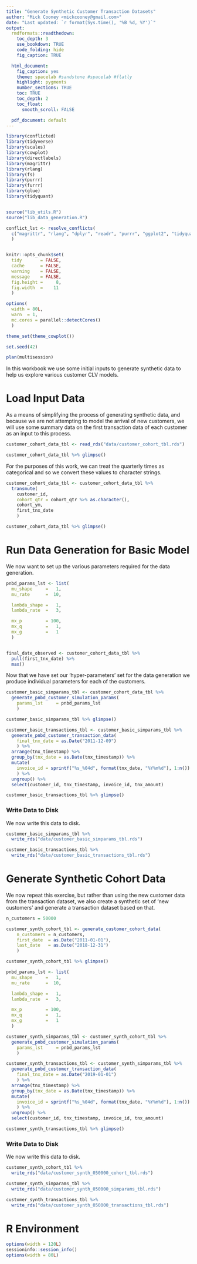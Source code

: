 ```yaml
---
title: "Generate Synthetic Customer Transaction Datasets"
author: "Mick Cooney <mickcooney@gmail.com>"
date: "Last updated: `r format(Sys.time(), '%B %d, %Y')`"
output:
  rmdformats::readthedown:
    toc_depth: 3
    use_bookdown: TRUE
    code_folding: hide
    fig_caption: TRUE

  html_document:
    fig_caption: yes
    theme: spacelab #sandstone #spacelab #flatly
    highlight: pygments
    number_sections: TRUE
    toc: TRUE
    toc_depth: 2
    toc_float:
      smooth_scroll: FALSE

  pdf_document: default
---
```



```r
library(conflicted)
library(tidyverse)
library(scales)
library(cowplot)
library(directlabels)
library(magrittr)
library(rlang)
library(fs)
library(purrr)
library(furrr)
library(glue)
library(tidyquant)


source("lib_utils.R")
source("lib_data_generation.R")

conflict_lst <- resolve_conflicts(
  c("magrittr", "rlang", "dplyr", "readr", "purrr", "ggplot2", "tidyquant")
  )


knitr::opts_chunk$set(
  tidy       = FALSE,
  cache      = FALSE,
  warning    = FALSE,
  message    = FALSE,
  fig.height =     8,
  fig.width  =    11
  )

options(
  width = 80L,
  warn  = 1,
  mc.cores = parallel::detectCores()
  )

theme_set(theme_cowplot())

set.seed(42)

plan(multisession)
```


In this workbook we use some initial inputs to generate synthetic data to help
us explore various customer CLV  models.


# Load Input Data

As a means of simplifying the process of generating synthetic data, and 
because we are not attempting to model the arrival of new customers, we will
use some summary data on the first transaction data of each customer as an
input to this process.

```r
customer_cohort_data_tbl <- read_rds("data/customer_cohort_tbl.rds")

customer_cohort_data_tbl %>% glimpse()
```

For the purposes of this work, we can treat the quarterly times as categorical
and so we convert these values to character strings.

```r
customer_cohort_data_tbl <- customer_cohort_data_tbl %>%
  transmute(
    customer_id,
    cohort_qtr = cohort_qtr %>% as.character(),
    cohort_ym,
    first_tnx_date
    )

customer_cohort_data_tbl %>% glimpse()
```


# Run Data Generation for Basic Model

We now want to set up the various parameters required for the data generation.

```r
pnbd_params_lst <- list(
  mu_shape     =   1,
  mu_rate      =  10,

  lambda_shape =   1,
  lambda_rate  =   3,

  mx_p         = 100,
  mx_q         =   1,
  mx_g         =   1
  )


final_date_observed <- customer_cohort_data_tbl %>%
  pull(first_tnx_date) %>%
  max()
```


Now that we have set our 'hyper-parameters' set for the data generation we
produce individual parameters for each of the customers.

```r
customer_basic_simparams_tbl <- customer_cohort_data_tbl %>%
  generate_pnbd_customer_simulation_params(
    params_lst     = pnbd_params_lst
    )

customer_basic_simparams_tbl %>% glimpse()

customer_basic_transactions_tbl <- customer_basic_simparams_tbl %>%
  generate_pnbd_customer_transaction_data(
    final_tnx_date = as.Date("2011-12-09")
    ) %>%
  arrange(tnx_timestamp) %>%
  group_by(tnx_date = as.Date(tnx_timestamp)) %>%
  mutate(
    invoice_id = sprintf("%s_%04d", format(tnx_date, "%Y%m%d"), 1:n())
    ) %>%
  ungroup() %>%
  select(customer_id, tnx_timestamp, invoice_id, tnx_amount)

customer_basic_transactions_tbl %>% glimpse()
```


### Write Data to Disk

We now write this data to disk.

```r
customer_basic_simparams_tbl %>%
  write_rds("data/customer_basic_simparams_tbl.rds")

customer_basic_transactions_tbl %>%
  write_rds("data/customer_basic_transactions_tbl.rds")
```


# Generate Synthetic Cohort Data

We now repeat this exercise, but rather than using the new customer data from
the transaction dataset, we also create a synthetic set of 'new customers' and
generate a transaction dataset based on that.

```r
n_customers = 50000

customer_synth_cohort_tbl <- generate_customer_cohort_data(
    n_customers = n_customers,
    first_date  = as.Date("2011-01-01"),
    last_date   = as.Date("2018-12-31")
    )

customer_synth_cohort_tbl %>% glimpse()
```



```r
pnbd_params_lst <- list(
  mu_shape     =   1,
  mu_rate      =  10,

  lambda_shape =   1,
  lambda_rate  =   3,

  mx_p         = 100,
  mx_q         =   1,
  mx_g         =   1
  )

customer_synth_simparams_tbl <- customer_synth_cohort_tbl %>%
  generate_pnbd_customer_simulation_params(
    params_lst     = pnbd_params_lst
    )

customer_synth_transactions_tbl <- customer_synth_simparams_tbl %>%
  generate_pnbd_customer_transaction_data(
    final_tnx_date = as.Date("2019-01-01")
    ) %>%
  arrange(tnx_timestamp) %>%
  group_by(tnx_date = as.Date(tnx_timestamp)) %>%
  mutate(
    invoice_id = sprintf("%s_%04d", format(tnx_date, "%Y%m%d"), 1:n())
    ) %>%
  ungroup() %>%
  select(customer_id, tnx_timestamp, invoice_id, tnx_amount)

customer_synth_transactions_tbl %>% glimpse()
```


### Write Data to Disk

We now write this data to disk.

```r
customer_synth_cohort_tbl %>%
  write_rds("data/customer_synth_050000_cohort_tbl.rds")

customer_synth_simparams_tbl %>%
  write_rds("data/customer_synth_050000_simparams_tbl.rds")

customer_synth_transactions_tbl %>%
  write_rds("data/customer_synth_050000_transactions_tbl.rds")
```








# R Environment

```r
options(width = 120L)
sessioninfo::session_info()
options(width = 80L)
```
